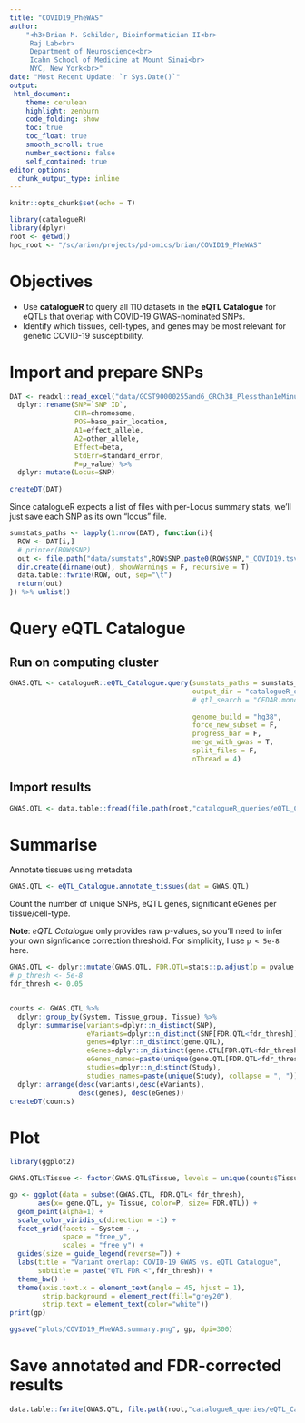```yaml
---
title: "COVID19_PheWAS"
author: 
    "<h3>Brian M. Schilder, Bioinformatician II<br>
     Raj Lab<br>
     Department of Neuroscience<br>
     Icahn School of Medicine at Mount Sinai<br>
     NYC, New York<br>"
date: "Most Recent Update: `r Sys.Date()`"
output:
 html_document:
    theme: cerulean
    highlight: zenburn
    code_folding: show
    toc: true
    toc_float: true
    smooth_scroll: true
    number_sections: false
    self_contained: true 
editor_options: 
  chunk_output_type: inline
---
```


```r
knitr::opts_chunk$set(echo = T)

library(catalogueR)
library(dplyr) 
root <- getwd()
hpc_root <- "/sc/arion/projects/pd-omics/brian/COVID19_PheWAS"
```


# Objectives

- Use **catalogueR** to query all 110 datasets in the **eQTL Catalogue** for eQTLs that overlap with COVID-19 GWAS-nominated SNPs.
- Identify which tissues, cell-types, and genes may be most relevant for genetic COVID-19 susceptibility.


# Import and prepare SNPs  

```r

DAT <- readxl::read_excel("data/GCST90000255and6_GRCh38_Plessthan1eMinus5_combined_pruned.xlsx") %>%
  dplyr::rename(SNP=`SNP ID`, 
                CHR=chromosome, 
                POS=base_pair_location,
                A1=effect_allele,
                A2=other_allele,
                Effect=beta,
                StdErr=standard_error,
                P=p_value) %>%
  dplyr::mutate(Locus=SNP)
 
createDT(DAT)
```

Since catalogueR expects a list of files with per-Locus summary stats, we'll just save each SNP as its own "locus" file.

```r
sumstats_paths <- lapply(1:nrow(DAT), function(i){
  ROW <- DAT[i,]
  # printer(ROW$SNP) 
  out <- file.path("data/sumstats",ROW$SNP,paste0(ROW$SNP,"_COVID19.tsv"))
  dir.create(dirname(out), showWarnings = F, recursive = T)
  data.table::fwrite(ROW, out, sep="\t")
  return(out) 
}) %>% unlist() 
```


# Query eQTL Catalogue 
 
## Run on computing cluster

```r
GWAS.QTL <- catalogueR::eQTL_Catalogue.query(sumstats_paths = sumstats_paths,
                                             output_dir = "catalogueR_queries",
                                             # qtl_search = "CEDAR.monocyte_CD14",
                                             
                                             genome_build = "hg38",
                                             force_new_subset = F,
                                             progress_bar = F,
                                             merge_with_gwas = T,
                                             split_files = F,
                                             nThread = 4) 
```

## Import results

```r
GWAS.QTL <- data.table::fread(file.path(root,"catalogueR_queries/eQTL_Catalogue.tsv.gz"), nThread = 4)
```

# Summarise

Annotate tissues using metadata

```r
GWAS.QTL <- eQTL_Catalogue.annotate_tissues(dat = GWAS.QTL)  
```

Count the number of unique SNPs, eQTL genes, significant eGenes per tissue/cell-type.

**Note**: *eQTL Catalogue* only provides raw p-values, so you'll need to infer your own signficance correction threshold. For simplicity, I use `p < 5e-8` here.

```r
GWAS.QTL <- dplyr::mutate(GWAS.QTL, FDR.QTL=stats::p.adjust(p = pvalue.QTL, method = "fdr"))
# p_thresh <- 5e-8
fdr_thresh <- 0.05


counts <- GWAS.QTL %>% 
  dplyr::group_by(System, Tissue_group, Tissue) %>% 
  dplyr::summarise(variants=dplyr::n_distinct(SNP),
                   eVariants=dplyr::n_distinct(SNP[FDR.QTL<fdr_thresh]),
                   genes=dplyr::n_distinct(gene.QTL),
                   eGenes=dplyr::n_distinct(gene.QTL[FDR.QTL<fdr_thresh]),
                   eGenes_names=paste(unique(gene.QTL[FDR.QTL<fdr_thresh]), collapse = ", "),
                   studies=dplyr::n_distinct(Study),
                   studies_names=paste(unique(Study), collapse = ", ")) %>%
  dplyr::arrange(desc(variants),desc(eVariants),
                 desc(genes), desc(eGenes))
createDT(counts)
```

 
# Plot 

```r
library(ggplot2)

GWAS.QTL$Tissue <- factor(GWAS.QTL$Tissue, levels = unique(counts$Tissue), ordered = T)

gp <- ggplot(data = subset(GWAS.QTL, FDR.QTL< fdr_thresh), 
       aes(x= gene.QTL, y= Tissue, color=P, size= FDR.QTL)) +
  geom_point(alpha=1) + 
  scale_color_viridis_c(direction = -1) +    
  facet_grid(facets = System ~.,
             space = "free_y",
             scales = "free_y") +
  guides(size = guide_legend(reverse=T)) +
  labs(title = "Variant overlap: COVID-19 GWAS vs. eQTL Catalogue",
       subtitle = paste("QTL FDR <",fdr_thresh)) +
  theme_bw() +
  theme(axis.text.x = element_text(angle = 45, hjust = 1),
        strip.background = element_rect(fill="grey20"),
        strip.text = element_text(color="white"))
print(gp)

ggsave("plots/COVID19_PheWAS.summary.png", gp, dpi=300)
```


# Save annotated and FDR-corrected results

```r
data.table::fwrite(GWAS.QTL, file.path(root,"catalogueR_queries/eQTL_Catalogue.annotated.tsv.gz"))
```

